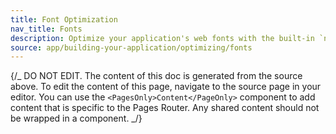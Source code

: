 ```yaml
---
title: Font Optimization
nav_title: Fonts
description: Optimize your application's web fonts with the built-in `next/font` loaders.
source: app/building-your-application/optimizing/fonts
---
```


{/_ DO NOT EDIT. The content of this doc is generated from the source above. To edit the content of this page, navigate to the source page in your editor. You can use the `<PagesOnly>Content</PageOnly>` component to add content that is specific to the Pages Router. Any shared content should not be wrapped in a component. _/}
